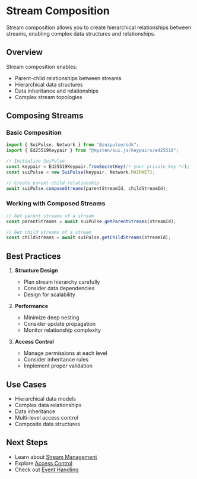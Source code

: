 # Stream Composition

Stream composition allows you to create hierarchical relationships between streams, enabling complex data structures and relationships.

## Overview

Stream composition enables:
- Parent-child relationships between streams
- Hierarchical data structures
- Data inheritance and relationships
- Complex stream topologies

## Composing Streams

### Basic Composition

```typescript
import { SuiPulse, Network } from "@suipulse/sdk";
import { Ed25519Keypair } from "@mysten/sui.js/keypairs/ed25519";

// Initialize SuiPulse
const keypair = Ed25519Keypair.fromSecretKey(/* your private key */);
const suiPulse = new SuiPulse(keypair, Network.MAINNET);

// Create parent-child relationship
await suiPulse.composeStreams(parentStreamId, childStreamId);
```

### Working with Composed Streams

```typescript
// Get parent streams of a stream
const parentStreams = await suiPulse.getParentStreams(streamId);

// Get child streams of a stream
const childStreams = await suiPulse.getChildStreams(streamId);
```

## Best Practices

1. **Structure Design**
   - Plan stream hierarchy carefully
   - Consider data dependencies
   - Design for scalability

2. **Performance**
   - Minimize deep nesting
   - Consider update propagation
   - Monitor relationship complexity

3. **Access Control**
   - Manage permissions at each level
   - Consider inheritance rules
   - Implement proper validation

## Use Cases

- Hierarchical data models
- Complex data relationships
- Data inheritance
- Multi-level access control
- Composite data structures

## Next Steps

- Learn about [Stream Management](/docs/sdk/stream-management)
- Explore [Access Control](/docs/sdk/access-control)
- Check out [Event Handling](/docs/sdk/event-handling) 